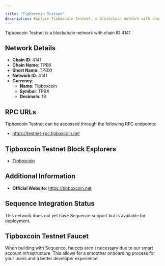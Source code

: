 ```yaml
---

title: "Tipboxcoin Testnet"
description: Explore Tipboxcoin Testnet, a blockchain network with chain ID 4141. Learn about its native currency, Tipboxcoin, and how to interact with the network.
---
```




Tipboxcoin Testnet is a blockchain network with chain ID 4141.

## Network Details

- **Chain ID**: 4141
- **Chain Name**: TPBX
- **Short Name**: TPBXt
- **Network ID**: 4141
- **Currency**: 
  - **Name**: Tipboxcoin
  - **Symbol**: TPBX
  - **Decimals**: 18

## RPC URLs

Tipboxcoin Testnet can be accessed through the following RPC endpoints:

- https://testnet-rpc.tipboxcoin.net

## Tipboxcoin Testnet Block Explorers

- [Tipboxcoin](https://testnet.tipboxcoin.net)

## Additional Information

- **Official Website**: https://tipboxcoin.net

## Sequence Integration Status

This network does not yet have Sequence support but is available for deployment.

## Tipboxcoin Testnet Faucet

When building with Sequence, faucets aren't necessary due to our smart account infrastructure. This allows for a smoother onboarding process for your users and a better developer experience.

